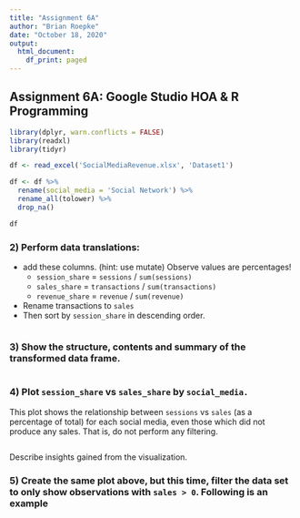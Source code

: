 ```yaml
---
title: "Assignment 6A"
author: "Brian Roepke"
date: "October 18, 2020"
output:
  html_document:
    df_print: paged
---
```

## Assignment 6A: Google Studio HOA & R Programming

```r
library(dplyr, warn.conflicts = FALSE)
library(readxl)
library(tidyr)
```

```r
df <- read_excel('SocialMediaRevenue.xlsx', 'Dataset1') 
```

```r
df <- df %>%
  rename(social_media = 'Social Network') %>% 
  rename_all(tolower) %>%
  drop_na()
```

```r
df
```

### 2) Perform data translations:
- add these columns. (hint: use mutate) Observe values are percentages!
    - `session_share` = `sessions` / `sum(sessions)` 
    - `sales_share` = `transactions` /  `sum(transactions)` 
    - `revenue_share` = `revenue` / `sum(revenue)`
- Rename transactions to `sales`
- Then sort by `session_share` in descending order.

```r

```


### 3) Show the structure, contents and summary of the transformed data frame.

```r

```


### 4) Plot `session_share` vs `sales_share` by `social_media.`
This plot shows the relationship between `sessions` vs `sales` (as a percentage of total) for each social media, even those which did not produce any sales. That is, do not perform any filtering.

```r

```

Describe insights gained from the visualization.


### 5) Create the same plot above, but this time, filter the data set to only show observations with `sales > 0`. Following is an example

```r

```

